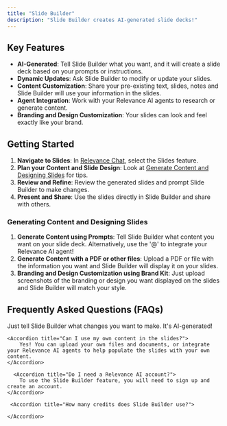 ```yaml
---
title: "Slide Builder"
description: "Slide Builder creates AI-generated slide decks!"
---
```


## Key Features
- **AI-Generated**: Tell Slide Builder what you want, and it will create a slide deck based on your prompts or instructions.
- **Dynamic Updates**: Ask Slide Builder to modify or update your slides.
- **Content Customization**: Share your pre-existing text, slides, notes and Slide Builder will use your information in the slides.
- **Agent Integration**: Work with your Relevance AI agents to research or generate content.
- **Branding and Design Customization**: Your slides can look and feel exactly like your brand.

## Getting Started
1. **Navigate to Slides**: In [Relevance Chat](https://chat.relevanceai.com/chat/start), select the Slides feature.
2. **Plan your Content and Slide Design**: Look at [Generate Content and Designing Slides](/chat/slide-builder#generating-content-and-designing-slides) for tips.
3. **Review and Refine**: Review the generated slides and prompt Slide Builder to make changes.
4. **Present and Share**: Use the slides directly in Slide Builder and share with others.

### Generating Content and Designing Slides
1. **Generate Content using Prompts**: Tell Slide Builder what content you want on your slide deck. Alternatively, use the '@' to integrate your Relevance AI agent!
2. **Generate Content with a PDF or other files**: Upload a PDF or file with the information you want and Slide Builder will display it on your slides.
3. **Branding and Design Customization using Brand Kit**: Just upload screenshots of the branding or design you want displayed on the slides and Slide Builder will match your style.

## Frequently Asked Questions (FAQs)
         
<AccordionGroup>
    <Accordion title="How do I edit the slides?">
        Just tell Slide Builder what changes you want to make. It's AI-generated!
    </Accordion>
    
    <Accordion title="Can I use my own content in the slides?">
        Yes! You can upload your own files and documents, or integrate your Relevance AI agents to help populate the slides with your own content.
    </Accordion>

      <Accordion title="Do I need a Relevance AI account?">
        To use the Slide Builder feature, you will need to sign up and create an account.
    </Accordion>

     <Accordion title="How many credits does Slide Builder use?">
        
    </Accordion>  
</AccordionGroup>
